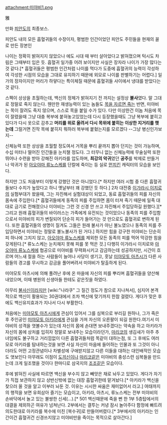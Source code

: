 attachment:미야비1.png

雅

만화 [[피안도]]의 최종보스.

피안도 내의 모든 흡혈귀들의 수장이자, 평범한 인간이었던 피안도 주민들을 현재의 꼴로 만든 장본인

나이는 정확히 밝혀지지 않았으나 에도 시대 때 부터 살아았다고 밝혀졌으며 턱시도 차림은 그때부터 입은 듯. 흡혈귀 일가중 어려 보이지만 사실은 장자라 나이가 가장 많다는 것 같다.[* 흡혈귀들은 평범한 인간처럼 나이를 먹다가 도중에 흡혈귀의 능력이 각성하여 각성한 시점의 모습을 그대로 유지하기 때문에 외모로 나이를 판별하기는 어렵다.] 일가의 장자이지만 머리가 하얗다는 특이체질 때문에 흡혈귀들 사이에서 냉대를 받았다는 것 같다.

스펙이 상상을 초월하는데, 백신의 정체가 밝혀지기 전 까지는 설정상 '''불사'''였다. 말 그대로 정말로 죽지 않는다. 웬만한 재생능력이 있는 놈들도 [[천공전사 젠키|목을 자르면 죽는]] 반면, 미야비는 목이 잘려도 죽지 않으며, 스스로 목을 붙일 수가 있다. 다만 이상한건 이놈 처음에 목이 잘렸을때 그냥 대충 복부에 붙혀놓고있었는데 다시 등장했을때도 그냥 복부에 붙히고 있다가 다시 옷으로 감추고 '''머리를 위로 올려서 다시 목위에 붙히는 이상한 지거리를 햇는데''' 그럴거면 진작 목에 붙히지 뭐하러 복부에 붙혔는지를 모르겠다 --그냥 병신인가보지--

신체능력 또한 상상을 초월할 정도여서 거목을 뿌리 끝까지 뽑아 던지는 것이 가능하며, 수십 미터나 떨어진 인간들을 눈치챌 정도다. 그 터무니 없는 신체능력에 무술실력 또한 뛰어나 수련을 받아 강해진 아키라를 압도하며, '''최강의 악귀'''였던 '''공주'''를 박제로 만들거나 악귀가 된 [[아오야마 류노스케]]를 단칼에 죽이는 등 실로 [[먼치킨]] 캐릭터의 모습을 보인다.

하지만 그도 처음부터 이렇게 강했던 것은 아니었다.[* 하지만 여러 시험 중 다른 흡혈귀들보다 수치가 높았다고 하니 옛날부터 꽤 강했던 듯 하다.] 2차 대전중 [[이가라시 이치로]]의 실험부대가 왔을때, 그는 자진해서 실험대상이 되었고, 동료 흡혈귀들의 피를 자신의 몸속에 주입한다.[* 흡혈귀들에게 동족의 피를 주입하면 몸이 터져 죽기 때문에 일족 대대로 금기로 전해졌으나 미야비는 그런 것 신경 안 쓰고 자진해서 주입당하길 원했다.][* 그리고 원래 흡혈귀들의 바이러스는 가족에게 유전되는 것이었으나 동족의 피를 주입함으로서 미야비의 피가 변질되어 단순히 피가 들어가는 것 만으로도 흡혈귀로 변하게 된다. 또한 흡혈귀들의 생명이 질겨도 그들은 원래 불사가 아닌 불노였으나 동족의 피를 주입당하면서 미야비는 정말로 불노불사가 된 거다.] 하지만 힘을 강구한 미야비는 단순히 피 하나에 그치지 않고, [[아오야마 류노스케]]를 제외한 모든 동족의 피를 먹어 막강한 힘을 갖게된다.[* 류노스케는 눈치채지 못해 피를 못 먹은 것.] 다행히 이가라시 이치로와 [[아오야마 류노스케]]에 협공으로 미야비를 무력화시키고 감금하는데 성공하지만, 시간이 흐르며 어느새 절을 하는 사람들이 늘어나 사당이 생기고, 훗날 [[미야모토 아츠시]]가 다른 사람들의 경고를 무시하고 감금을 풀어버려서 미야비가 탈출하게 된다.

미야모토 아츠시에 의해 풀려난 후에 온 마을에 자신의 피를 뿌리며 흡혈귀들을 양산해 내었으며, 이때 병원의 신생아들 한테도 같은짓을 하였다. 

아무리 [[불사신]]이라지만 [wiki:"나라쿠" 그 질긴 정도가 참으로 지나쳐서], 심지어 본격적으로 백신이 활용되는 30권대에서 조차 백신에 맞기까지 한참 걸렸다. 게다가 맞은 후에도 백신유지효과가 지나서 다시 부활한다. 

처음에는 [[미야모토 아츠시]]에게 관심이 있어서 그를 심복으로 부리길 원하나, 그가 죽은 후 주인공인 [[미야모토 아키라]]에게 관심을 가져 자신의 오른팔이 되길 원한다.여기서 미야비의 성격을 엿볼수가 있는데 자신의 몸에 손대면 보내주겠다는 약속을 하고 아키라가 자신의 몸에 상처를 입히자 정말로 보내주는 모습이라던가, [[마리코(피안도)|마리코]]의 생김새가 아주 추녀임에도 불구하고 거리낌없이 다른 흡혈귀들처럼 똑같이 대하는점, 또 그 후에도 여러모로 아키라를 탐내하는것을 보면 사실 자신이 마음에 들어하는 인물과 또 그것이 아니더라도 어떤 고정관념이나 차별성에 구애받지않고 다른 이들을 대하는 대인배적인 모습도 엿보인다 아무래도 이점이 [[도끼신]]이나 [[마리코(피안도)|마리코]]같은 미야비의 충성스런 심복들을 만드는데 크게 일조했을 것이다
한마디로 삼국지의 [[조조]]같은 모습이다.

후에 밝혀진 사실에 따르면 백신을 부수지 않고 빼앗은 채로 놔두고 있었다. 게다가 자기가 직접 보관하지 않고 상반신밖에 없는 대장 흡혈귀한테 맡겨놨다.[* 아키라가 백신을 찾으러 올 것을 알고 이부러 놔둔 것. 이유는 시시한 싸움은 재미없어서 라고.] 여태까지의 행적을 보면 유희삼아 즐기는 모습이고, 아키라, 아츠시, 류노스케는 전부 미야비의 손바닥에서 놀고 있는 불쌍한 신세(...).[* 501 백신때문에 죽을 뻔 한 1부 5층탑에서의 대결을 제외하곤 여유가 넘쳐난다. 2부에서는 결투는 커녕 잠시 놀아주다 함정에 빠트려 의도한대로 아키라를 복수에 미친 [복수귀]로 만들어버렸다.[* 3부에서의 아키라는 인간이건 흡혈귀건 신경쓰지않고 미야비만을 죽이는 목적으로 살아간다.]
